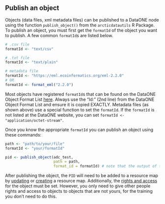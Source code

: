 ## Publish an object

Objects (data files, xml metadata files) can be published to a DataONE node using the function `publish_object()` from the `arcticdatautils` R Package. To publish an object, you must first get the `formatId` of the object you want to publish. A few common `formatId`s are listed below.

```r
# .csv file
formatId <- "text/csv"

# .txt file
formatId <- "text/plain"

# metadata file
formatId <- "https://eml.ecoinformatics.org/eml-2.2.0"
# OR
formatId <- format_eml("2.2.0")
```

Most objects have registered `formatId`s that can be found on the DataONE Object Format List <a href = 'https://cn.dataone.org/cn/v2/formats' target='_blank'>here</a>. Always use the "Id:" (2nd line) from the DataONE Object Format List and ensure it is copied EXACTLY. Metadata files (as shown above) use a special function to set the `formatId`. If the `formatId` is not listed at the DataONE website, you can set `formatId <- "application/octet-stream"`.

Once you know the appropriate `formatId` you can publish an object using these commands:

```r
path <- "path/to/your/file"
formatId <- "your/formatId"

pid <- publish_object(adc_test,
                      path = path,
                      format_id = formatId) # note that the output of this function is the PID of the newly published object
```

After publishing the object, the `PID` will need to be added to a resource map by <a href = 'https://nceas.github.io/datateam-training/reference/publish-an-object.html#update-a-package' target='_blank'>updating</a> or <a href = 'https://nceas.github.io/datateam-training/reference/create-a-resource-map.html#create-a-resource-map' target='_blank'>creating</a> a resource map. Additionally, the <a href = 'https://nceas.github.io/datateam-training/reference/set-rights-and-access.html#set-rights-and-access' target='_blank'>rights and access</a> for the object must be set. However, you only need to give other people rights and access to objects to objects that are not yours, for the training you don't need to do this.
